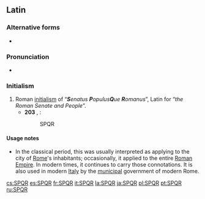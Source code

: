 ==Latin==
{{wikipedia}}

===Alternative forms===
* {{l|la|S. P. Q. R.}}

===Pronunciation===
* {{la-IPA|senātus populusque Rōmānus|eccl=yes}}

===Initialism===
{{rfc-header|Initialism}}
{{head|la|initialism}}

# Roman [[initialism]] of “'''''S'''enatus '''P'''opulus'''Q'''ue '''R'''omanus''”, Latin for “''the Roman Senate and People''”.
#* '''203''' {{AD}}, {{w|Arch of Septimius Severus}}:
#*: SPQR

====Usage notes====
* In the classical period, this was usually interpreted as applying to the city of [[Rome]]'s inhabitants; occasionally, it applied to the entire [[Roman Empire]]. In modern times, it continues to carry those connotations. It is also used in modern [[Italy]] by the [[municipal]] government of modern Rome.

[[cs:SPQR]]
[[es:SPQR]]
[[fr:SPQR]]
[[it:SPQR]]
[[la:SPQR]]
[[ja:SPQR]]
[[pl:SPQR]]
[[pt:SPQR]]
[[ru:SPQR]]